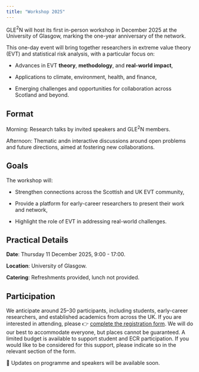 ```yaml
---
title: "Workshop 2025"
---
```


GLE$^2$N will host its first in-person workshop in December 2025 at the University of Glasgow, marking the one-year anniversary of the network.

This one-day event will bring together researchers in extreme value theory (EVT) and statistical risk analysis, with a particular focus on:


- Advances in EVT **theory**, **methodology**, and **real-world impact**,

- Applications to climate, environment, health, and finance,

- Emerging challenges and opportunities for collaboration across Scotland and beyond.

## Format

Morning: Research talks by invited speakers and GLE$^2$N members.

Afternoon: Thematic andn interactive discussions around open problems and future directions, aimed at fostering new collaborations.

## Goals

The workshop will:

- Strengthen connections across the Scottish and UK EVT community,

- Provide a platform for early-career researchers to present their work and network,

- Highlight the role of EVT in addressing real-world challenges.

## Practical Details

**Date**: Thursday 11 December 2025, 9:00 - 17:00.

**Location**: University of Glasgow.

**Catering**: Refreshments provided, lunch not provided.


## Participation

We anticipate around 25–30 participants, including students, early-career researchers, and established academics from across the UK. If you are interested in attending, please 👉 [complete the registration form](https://docs.google.com/forms/d/e/1FAIpQLSc5FsqyhePd6dGF4YAtvcSCbGi2vZ8BBaLicKB_1o9vBR9Oeg/viewform?usp=header). We will do our best to accommodate everyone, but places cannot be guaranteed. A limited budget is available to support student and ECR participation. If you would like to be considered for this support, please indicate so in the relevant section of the form.

📌 Updates on programme and speakers will be available soon.

